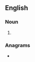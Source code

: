 ==English==

===Noun===
{{head|en|noun form}}

# {{plural of|en|ampersand}}

===Anagrams===
* {{anagrams|en|a=aademnprss|manspreads}}